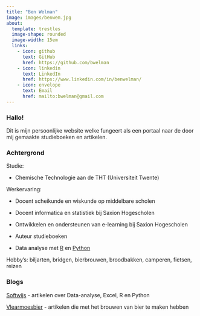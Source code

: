 ```yaml
---
title: "Ben Welman"
image: images/benwem.jpg
about: 
  template: trestles
  image-shape: rounded
  image-width: 15em
  links: 
    - icon: github
      text: GitHub
      href: https://github.com/bwelman
    - icon: linkedin
      text: LinkedIn
      href: https://www.linkedin.com/in/benwelman/
    - icon: envelope
      text: Email
      href: mailto:bwelman@gmail.com
---
```


### Hallo!

Dit is mijn persoonlijke website welke fungeert als een portaal naar de door mij gemaakte studieboeken en artikelen.

### Achtergrond

Studie:

-   Chemische Technologie aan de THT (Universiteit Twente)

Werkervaring:

-   Docent scheikunde en wiskunde op middelbare scholen

-   Docent informatica en statistiek bij Saxion Hogescholen

-   Ontwikkelen en ondersteunen van e-learning bij Saxion Hogescholen

-   Auteur studieboeken

-   Data analyse met [R](https://en.wikipedia.org/wiki/R_(programming_language)) en [Python](https://www.python.org/)

Hobby's: biljarten, bridgen, bierbrouwen, broodbakken, camperen, fietsen, reizen

### Blogs

[Softwijs](https://bwelman.github.io/softwijs) - artikelen over Data-analyse, Excel, R en Python

[Vlearmoesbier](https://bwelman.github.io/vlearmoesbier) - artikelen die met het brouwen van bier te maken hebben
